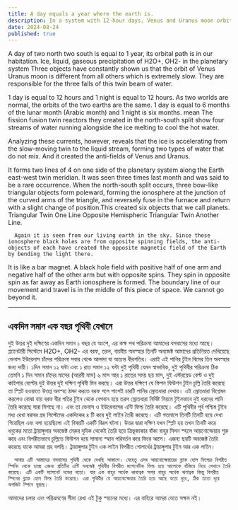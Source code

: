 ```yaml
---
title: A day equals a year where the earth is.
description: In a system with 12-hour days, Venus and Uranus moon orbit slowly. Water phases—ice, liquid, gas—create anti-fields, forming triangular patterns and magnetic effects resembling bar magnets, affecting Earth ionosphere.
date: 2024-08-24
published: true
---
```


A day of two north two south is equal to 1 year, its orbital path is in our habitation. Ice, liquid, gaseous precipitation of H2O+, OH2- in the planetary system Three objects have constantly shown us that the orbit of Venus Uranus moon is different from all others which is extremely slow. They are responsible for the three falls of this twin beam of water.

1 day is equal to 12 hours and 1 night is equal to 12 hours. As two worlds are normal, the orbits of the two earths are the same. 1 day is equal to 6 months of the lunar month (Arabic month) and 1 night is six months. mean The fission fusion twin reactors they created in the north-south split show four streams of water running alongside the ice melting to cool the hot water.

Analyzing these currents, however, reveals that the ice is accelerating from the slow-moving twin to the liquid stream, forming two types of water that do not mix. And it created the anti-fields of Venus and Uranus.

It forms two lines of 4 on one side of the planetary system along the Earth east-west twin meridian. It was seen three times last month and was said to be a rare occurrence. When the north-south split occurs, three bow-like triangular objects form poleward, forming the ionosphere at the junction of the curved arms of the triangle, and reversely fuse in the furnace and return with a slight change of position.This created six objects that we call planets. Triangular Twin One Line Opposite Hemispheric Triangular Twin Another Line.

      Again it is seen from our living earth in the sky. Since these ionosphere black holes are from opposite spinning fields, the anti-objects of each have created the opposite magnetic field of the Earth by bending the light there.

It is like a bar magnet. A black hole field with positive half of one arm and negative half of the other arm but with opposite spins. They spin in opposite spin as far away as Earth ionosphere is formed.
The boundary line of our movement and travel is in the middle of this piece of space.  We cannot go beyond it.

---

## একদিন সমান এক বছর পৃথিবী যেখানে

দুই উত্তর দুই দক্ষিণের একদিন সমান ১ বছর যে অংশে, এর কক্ষ পথ পরিক্রমা আমাদের বসবাসের মধ‍্যে আছে। প্ল‍্যানেটারী সিস্টেমে H2O+, OH2- এর বরফ, তরল, বায়বীয় অবস্হার তিনটি অবজেক্ট আমাদের প্রতিনিয়ত দেখিয়েছে ভেনাস ইউরেনাস চাঁদের পরিক্রমা সবার থেকে আলাদা যা অত‍্যন্ত ধীরগতির। এরাই এই পানির টুইন বিমের তিন অবস্হার জন‍্য দায়ী।
         ১দিন সমান ১২ ঘন্টা এবং ১ রাত সমান ১২ ঘন্টা দুই পৃথিবী যেমন স্বাভাবিক, দুই পৃথিবীর পরিক্রমা ঠিক তেমনি ১ দিন সমান চাঁদের মাসের (আরবী মাস) ৬ মাস আর ১ রাতের সময় ছয় মাস, দুই এস্টরয়েড বেল্ট ও দুই কাইপার বেল্টের দুই উত্তর দুই দক্ষিণ পৃথিবী মিন করছে। এরা উত্তর দক্ষিণে যে ফিশন ফিউশন টুইন চূল্লি তৈরি করেছে তা স্প্লিট হওয়াতে উত্তপ্ত অবস্হা ঠান্ডা করতে বরফ গলে পাশেই চারটি পানির স্রোতধারা দেখায়।
           এই স্রোতধারা বিশ্লেষন করলেও বোঝা যায় বরফ ধীর গতির টুইন থেকে বেগবান হয়ে তরল স্রোতধারা নির্দিষ্ট নিয়মে টুইনভাবে দুই ধরনের পানি তৈরি করেছে যারা মিশছে না। এবং তা ভেনাস ও ইউরেনাসের এন্টি ফিল্ড তৈরি করেছে।
        এটি পৃথিবীর পূর্ব পশ্চিম টুইন মধ‍্য রেখা বরাবর  গ্রহ সিস্টেমের একদিকের ৪ টি করে দুই  লাইন তৈরী করেছে। এটি গতমাসে তিনটি তিনটি  হয়ে দেখা গিয়েছিল এবং বলা হয়েছিলো এই বিষয়টি একটি বিরল ঘটনা। উত্তর দ্বারা দক্ষিণ যখন স্প্লিট হয় তখন তিনটি করে ধনুকের মতো ট্রায়াঙ্গুলার অবজেক্ট মেরুর দুদিক থেকেই তৈরি হয়ে ত্রিভূজাকার বাঁকা বাহুর মিলন স্হলে আয়নোস্ফেয়ার শুরু করে এবং বিপরীতভাবে চূল্লিতে ফিউশন হয়ে সামান‍্য স্হান পরিবর্তন করে ফিরে আসে। এজন‍্য ছয়টি অবজেক্ট তৈরি করেছে যাকে আমরা গ্রহ বলছি। ট্রায়াঙ্গুলার টুইন এক লাইন বিপরীত গোলার্ধের ট্রায়াঙ্গুলার টুইন আর এক লাইন।

      আবার এটি আমাদের বসবাসের পৃথিবী থেকে দেখছি আকাশে। যেহেতু এসব আয়নোস্ফেয়ারের ব্ল‍্যাক হোল ফিল্ডের বিপরীত  স্পিনিং থেকে হচ্ছে এজন‍্য প্রতিটির এন্টি অবজেক্ট পৃথিবীর বিপরীত ম‍্যাগনেটিক ফিল্ড হয়ে আলোকে বাঁকিয়ে নিয়ে সেখানে তৈরি করেছে। এটি একটি ম‍্যাগনেট দন্ডের মতো। যার এক বাহুর অর্ধেক ধ্বনাত্বক অপর বাহুর অর্ধেক ঋণাত্বক কিন্তু বিপরীত স্পিনের ব্ল‍্যাক হোল ফিল্ড তৈরি করেছে। এরা পৃথিবীর যে আয়নোস্ফেয়ার তৈরি হয়ে আছে যতো দূরে, ঠিক ততো দূরে অপজিট স্পিনে ঘুরছে।
আমাদের চলার এবং পরিভ্রমণের সীমা রেখা এই টুকু স্হানের মধ‍্যে।  এর বাহিরে আমরা যেতে সক্ষম নই।   
